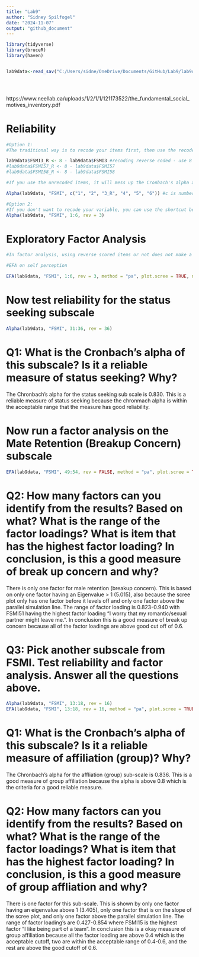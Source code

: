 ---
title: "Lab9"
author: "Sidney Spilfogel"
date: "2024-11-07"
output: "github_document"
---



```{r}
library(tidyverse)
library(bruceR)
library(haven)


lab9data<-read_sav("C:/Users/sidne/OneDrive/Documents/GitHub/Lab9/lab9data.sav")





```

https://www.neellab.ca/uploads/1/2/1/1/121173522/the_fundamental_social_motives_inventory.pdf

# Reliability
```{r}
#Option 1: 
#The traditional way is to recode your items first, then use the recoded items to test reliability

lab9data$FSMI3_R <- 8 - lab9data$FSMI3 #recoding reverse coded - use 8 bc scale is 1 to 7 
#lab9data$FSMI57_R <- 8 - lab9data$FSMI57
#lab9data$FSMI58_R <- 8 - lab9data$FSMI58

#If you use the unrecoded items, it will mess up the Cronbach's alpha and lead you to draw wrong conclusion

Alpha(lab9data, "FSMI", c("1", "2", "3_R", "4", "5", "6")) #c is number of items 

#Option 2:
#If you don't want to recode your variable, you can use the shortcut below
Alpha(lab9data, "FSMI", 1:6, rev = 3) 


```
# Exploratory Factor Analysis
```{r}
#In factor analysis, using reverse scored items or not does not make a difference in interpretation. If you use unrecoded items, it will just make the loadings negative 

#EFA on self perception

EFA(lab9data, "FSMI", 1:6, rev = 3, method = "pa", plot.scree = TRUE, nfactors = c("parallel")) #shows that there is only one factor, scale is okay - 1 item not a good predictor PA1 < 0.4

```
# Now test reliability for the status seeking subscale
```{r}
Alpha(lab9data, "FSMI", 31:36, rev = 36) 

```
# Q1: What is the Cronbach's alpha of this subscale? Is it a reliable measure of status seeking? Why? 

The Chronbach's alpha for the status seeking sub scale is 0.830. This is a reliable measure of status seeking because the chronmach alpha is within the acceptable range that the measure has good reliability. 

# Now run a factor analysis on the Mate Retention (Breakup Concern) subscale
```{r}

EFA(lab9data, "FSMI", 49:54, rev = FALSE, method = "pa", plot.scree = TRUE, nfactors = c("parallel"))

```

# Q2: How many factors can you identify from the results? Based on what? What is the range of the factor loadings? What is item that has the highest factor loading? In conclusion, is this a good measure of break up concern and why?

There is only one factor for male retention (breakup concern). This is based on only one factor having an Eigenvalue > 1 (5.015), also because the scree plot only has one factor before it levels off and only one factor above the parallel simulation line. The range of factor loading is 0.823-0.940 with FSMI51 having the highest factor loading "I worry that my romantic/sexual partner might leave me.". In conclusion this is a good measure of break up concern because all of the factor loadings are above good cut off of 0.6.

# Q3: Pick another subscale from FSMI. Test reliability and factor analysis. Answer all the questions  above. 
```{r}

Alpha(lab9data, "FSMI", 13:18, rev = 16) 
EFA(lab9data, "FSMI", 13:18, rev = 16, method = "pa", plot.scree = TRUE, nfactors = c("parallel"))


```
# Q1: What is the Cronbach's alpha of this subscale? Is it a reliable measure of affiliation (group)? Why?

The Chronbach's alpha for the affliation (group) sub-scale is 0.836. This is a good measure of group affiliation because the alpha is above 0.8 which is the criteria for a good reliable measure. 

# Q2: How many factors can you identify from the results? Based on what? What is the range of the factor loadings? What is item that has the highest factor loading? In conclusion, is this a good measure of group affliation and why?

There is one factor for this sub-scale. This is shown by only one factor having an eigenvalue above 1 (3.405), only one factor that is on the slope of the scree plot, and only one factor above the parallel simulation line. The range of factor loading's are 0.427-0.854 where FSMI15 is the highest factor "I like being part of a team". In conclusion this is a okay measure of group affiliation because all the factor loading are above 0.4 which is the acceptable cutoff, two are within the acceptable range of 0.4-0.6, and the rest are above the good cutoff of 0.6.
